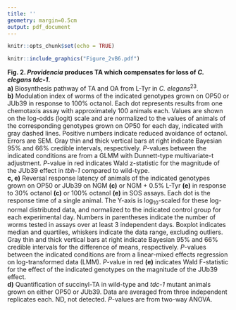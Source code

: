 ```yaml
---
title: ''
geometry: margin=0.5cm
output: pdf_document
---
```


```r
knitr::opts_chunk$set(echo = TRUE)
```

```r
knitr::include_graphics("Figure_2vB6.pdf")
```

__Fig. 2. _Providencia_ produces TA which compensates for loss of _C. elegans tdc-1_.__\
__a)__ Biosynthesis pathway of TA and OA from L-Tyr in _C. elegans_^23^.\
__b)__ Modulation index of worms of the indicated genotypes grown on OP50 or JUb39 in response to 100% octanol. Each dot represents results from one chemotaxis assay with approximately 100 animals each. Values are shown on the log-odds (logit) scale and are normalized to the values of animals of the corresponding genotypes grown on OP50 for each day, indicated with gray dashed lines. Positive numbers indicate reduced avoidance of octanol. Errors are SEM. Gray thin and thick vertical bars at right indicate Bayesian 95% and 66% credible intervals, respectively. _P_-values between the indicated conditions are from a GLMM with Dunnett-type multivariate-t adjustment. _P_-value in red indicates Wald z-statistic for the magnitude of the JUb39 effect in _tbh-1_ compared to wild-type.\
__c, e)__ Reversal response latency of animals of the indicated genotypes grown on OP50 or JUb39 on NGM __(c)__ or NGM + 0.5% L-Tyr __(e)__ in response to 30% octanol __(c)__ or 100% octanol __(e)__ in SOS assays. Each dot is the response time of a single animal. The Y-axis is log~10~-scaled for these log-normal distributed data, and normalized to the indicated control group for each experimental day. Numbers in parentheses indicate the number of worms tested in assays over at least 3 independent days. Boxplot indicates median and quartiles, whiskers indicate the data range, excluding outliers. Gray thin and thick vertical bars at right indicate Bayesian 95% and 66% credible intervals for the difference of means, respectively. _P_-values between the indicated conditions are from a linear-mixed effects regression on log-transformed data (LMM). _P_-value in red __(e)__ indicates Wald F-statistic for the effect of the indicated genotypes on the magnitude of the JUb39 effect.\
__d)__ Quantification of succinyl-TA in wild-type and _tdc-1_ mutant animals grown on either OP50 or JUb39. Data are averaged from three independent replicates each. ND, not detected. _P_-values are from two-way ANOVA. 

